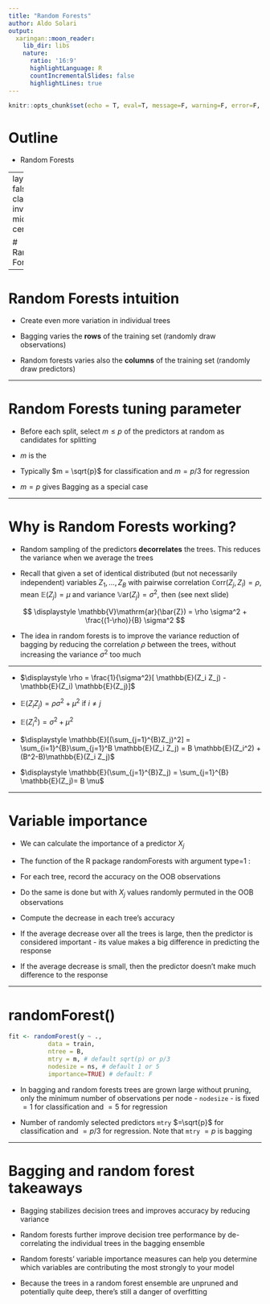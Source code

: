 ```yaml
---
title: "Random Forests"
author: Aldo Solari
output:
  xaringan::moon_reader:
    lib_dir: libs
    nature:
      ratio: '16:9'
      highlightLanguage: R
      countIncrementalSlides: false
      highlightLines: true   
---
```


```r
knitr::opts_chunk$set(echo = T, eval=T, message=F, warning=F, error=F, comment=NA, cache=F, R.options=list(width=220))
```


# Outline

* Random Forests

---
layout: false
class: inverse, middle, center

# Random Forests

---

# Random Forests intuition

* Create even more variation in individual trees

* Bagging varies the __rows__ of the training set (randomly draw observations)

* Random forests varies also the __columns__ of the training set (randomly draw predictors)

---

# Random Forests tuning parameter

* Before each split, select $m \leq p$ of the predictors at random as candidates for splitting

* $m$ is the \alert{tuning parameter}

* Typically $m = \sqrt{p}$ for classification and $m=p/3$ for regression

* $m=p$ gives Bagging as a special case


---

# Why is Random Forests working?

* Random sampling of the predictors __decorrelates__ the trees. This reduces the variance when we 
average the trees

* Recall that given a set of identical distributed (but not necessarily independent) variables $Z_1,\ldots,Z_B$ with pairwise correlation $\mathbb{C}\mathrm{orr}(Z_j, Z_l) = \rho$, mean $\mathbb{E}(Z_j) = \mu$ and variance $\mathbb{V}\mathrm{ar}(Z_j) = \sigma^2$, then (see next slide)

$$
\displaystyle \mathbb{V}\mathrm{ar}(\bar{Z}) = \rho \sigma^2 + \frac{(1-\rho)}{B} \sigma^2
$$
 
* The idea in random forests is to improve the variance
reduction of bagging by reducing the correlation $\rho$ between the
trees, without increasing the variance $\sigma^2$ too much

---

*  $\displaystyle \rho = \frac{1}{\sigma^2}[ \mathbb{E}(Z_i Z_j) - \mathbb{E}(Z_i) \mathbb{E}(Z_j)]$

* $\mathbb{E}(Z_i Z_j) = \rho \sigma^2 + \mu^2$ if $i\neq j$ 

* $\mathbb{E}(Z_i^2) = \sigma^2 + \mu^2$

* $\displaystyle \mathbb{E}[(\sum_{j=1}^{B}Z_j)^2] = \sum_{i=1}^{B}\sum_{j=1}^B \mathbb{E}(Z_i Z_j)  =  B \mathbb{E}(Z_i^2) + (B^2-B)\mathbb{E}(Z_i Z_j)$

* $\displaystyle \mathbb{E}(\sum_{j=1}^{B}Z_j) = \sum_{j=1}^{B} \mathbb{E}(Z_j)=  B \mu$

\begin{eqnarray*}
\mathbb{V}\mathrm{ar}(\bar{Z}) &=& \frac{1}{B^2} \mathbb{V}\mathrm{ar}(\sum_{j=1}^{B}Z_j) \\
&=&  \frac{1}{B^2} \{ \mathbb{E}[(\sum_{j=1}^{B}Z_j)^2] - [ \mathbb{E}(\sum_{j=1}^{B}Z_j) ]^2  \} 
\end{eqnarray*}

---

# Variable importance

* We can calculate the importance of a predictor $X_j$

* The function \texttt{importance} of the R package randomForests with argument type=1 :

* For each tree, record the accuracy on the OOB observations

* Do the same is done but with $X_j$ values randomly permuted in the OOB observations

* Compute the decrease in each tree's accuracy 

* If the average decrease over all the trees is large, then the predictor
is considered important - its value makes a big difference in predicting the response

* If the average decrease is small, then the predictor doesn't make much difference to the response

---

# randomForest()

```r
fit <- randomForest(y ~ ., 
           data = train,
           ntree = B,
           mtry = m, # default sqrt(p) or p/3
           nodesize = ns, # default 1 or 5
           importance=TRUE) # default: F
```

* In bagging and random forests trees are grown large without pruning, only the minimum number of observations per node - `nodesize` -  is fixed $=1$ for classification and $=5$ for regression

* Number of randomly selected predictors `mtry` $=\sqrt{p}$ for classification and $=p/3$ for regression. Note that `mtry` $=p$ is bagging

---

# Bagging and random forest takeaways

* Bagging stabilizes decision trees and improves accuracy by reducing variance

*  Random forests further improve decision tree performance by de-correlating
the individual trees in the bagging ensemble

*  Random forests' variable importance measures can help you determine which
variables are contributing the most strongly to your model

* Because the trees in a random forest ensemble are unpruned and potentially
quite deep, there's still a danger of overfitting
